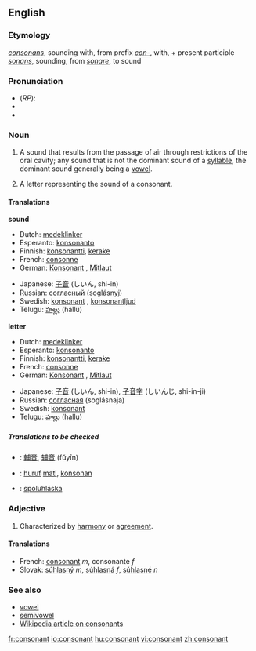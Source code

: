 ==English==

===Etymology===
{{L.}} ''[[consonans]]'', sounding with, from prefix ''[[con-]]'', with, + present participle ''[[sonans]]'', sounding, from ''[[sonare]]'', to sound

===Pronunciation===
*(''RP''): {{AHD|kŏn'sənənt}}
* {{IPA|/ˈkɒnsənənt/}}
* {{SAMPA|/"kQns@n@nt/}}

===Noun===
{{en-noun}}

#{{cattag|phonetics}} A sound that results from the passage of air through restrictions of the oral cavity; any sound that is not the dominant sound of a [[syllable]], the dominant sound generally being a [[vowel]].
#A letter representing the sound of a consonant.

====Translations====
'''sound'''
{{top}}
*Dutch: [[medeklinker]] {{m}}
*Esperanto: [[konsonanto]]
*Finnish: [[konsonantti]], [[kerake]]
*French: [[consonne]] {{f}}
*German: [[Konsonant]] {{m}}, [[Mitlaut]] {{m}}
{{mid}}
*Japanese: [[子音]] (しいん, shi-in)
*Russian: [[согласный]] (soglásnyj) {{m}} 
*Swedish: [[konsonant]] {{c}}, [[konsonantljud]] {{n}}
*Telugu: [[హల్లు]] (hallu)
{{bottom}}

'''letter'''
{{top}}
*Dutch: [[medeklinker]] {{m}}
*Esperanto: [[konsonanto]]
*Finnish: [[konsonantti]], [[kerake]]
*French: [[consonne]] {{f}}
*German: [[Konsonant]] {{m}}, [[Mitlaut]] {{m}}
{{mid}}
*Japanese: [[子音]] (しいん, shi-in), [[子音字]] (しいんじ, shi-in-ji)
*Russian: [[согласная]] (soglásnaja) {{f}}
*Swedish: [[konsonant]] {{c}}
*Telugu: [[హల్లు]] (hallu)
{{bottom}}

=====Translations to be checked=====
<!--Remove this section once all of the translations below have been moved into the tables above.-->
{{checktrans}}

*{{ttbc|Chinese}}: [[輔音]], [[辅音]] (fǔyīn)
*{{ttbc|Indonesian}}: [[huruf]] [[mati]], [[konsonan]]
*{{ttbc|Slovak}}: [[spoluhláska]] {{f}}

===Adjective===
{{en-adj}}

#Characterized by [[harmony]] or [[agreement]].
{{seeCites}}

====Translations====
*French: [[consonant#French|consonant]] ''m'', consonante ''f''
*Slovak: [[súhlasný]] ''m'', [[súhlasná]] ''f'', [[súhlasné]] ''n''

===See also===
*[[vowel]]
*[[semivowel]]
*[[w:consonant|Wikipedia article on consonants]]

[[fr:consonant]]
[[io:consonant]]
[[hu:consonant]]
[[vi:consonant]]
[[zh:consonant]]
